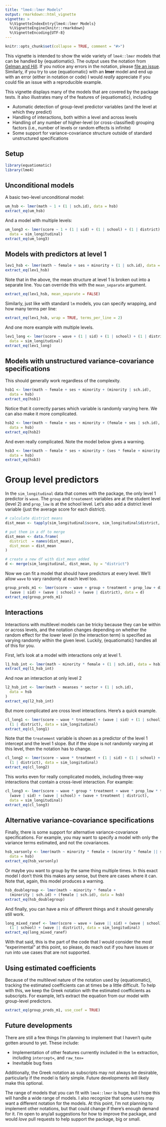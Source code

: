 ```yaml
---
title: "lme4::lmer Models"
output: rmarkdown::html_vignette
vignette: >
  %\VignetteIndexEntry{lme4::lmer Models}
  %\VignetteEngine{knitr::rmarkdown}
  %\VignetteEncoding{UTF-8}
---
```


```r
knitr::opts_chunk$set(collapse = TRUE, comment = "#>")
```

This vignette is intended to show the wide variety of `lme4::lmer` models that can be handled by {equatiomatic}. The output uses the notation from [Gelman and Hill](https://sites.stat.columbia.edu/gelman/arm/). If you notice any errors in the notation, please [file an issue](https://github.com/datalorax/equatiomatic/issues). Similarly, if you try to use {equatiomatic} with an **lmer** model and end up with an error (either in notation or code) I would *really* appreciate if you could file an issue with a reproducible example.

This vignette displays many of the models that are covered by the package tests. It also illustrates many of the features of {equatiomatic}, including

* Automatic detection of group-level predictor variables (and the level at which they predict)
* Handling of interactions, both within a level and across levels
* Handling of any number of higher-level (or cross-classified) grouping factors (i.e., number of levels or random effects is infinite)
* Some support for variance-covariance structure outside of standard unstructured specifications

## Setup
```r
library(equatiomatic)
library(lme4)
```

## Unconditional models

A basic two-level unconditional model:

```r
um_hsb <- lmer(math ~ 1 + (1 | sch.id), data = hsb)
extract_eq(um_hsb)
```

And a model with multiple levels:

```r
um_long3 <- lmer(score ~ 1 + (1 | sid) + (1 | school) + (1 | district),
  data = sim_longitudinal)
extract_eq(um_long3)
```

## Models with predictors at level 1
```r
lev1_hsb <- lmer(math ~ female + ses + minority + (1 | sch.id), data = hsb)
extract_eq(lev1_hsb)
```

Note that in the above, the mean structure at level 1 is broken out into a separate line. You can override this with the `mean_separate` argument.

```r
extract_eq(lev1_hsb, mean_separate = FALSE)
```

Similarly, just like with standard `lm` models, you can specify wrapping, and how many terms per line:

```r
extract_eq(lev1_hsb, wrap = TRUE, terms_per_line = 2)
```

And one more example with multiple levels.

```r
lev1_long <- lmer(score ~ wave + (1 | sid) + (1 | school) + (1 | district),
  data = sim_longitudinal)
extract_eq(lev1_long)
```

## Models with unstructured variance-covariance specifications

This should generally work regardless of the complexity.

```r
hsb1 <- lmer(math ~ female + ses + minority + (minority | sch.id),
  data = hsb)
extract_eq(hsb1)
```

Notice that it correctly parses which variable is randomly varying here. We can also make it more complicated.

```r
hsb2 <- lmer(math ~ female + ses + minority + (female + ses | sch.id),
  data = hsb)
extract_eq(hsb2)
```

And even really complicated. Note the model below gives a warning.

```r
hsb3 <- lmer(math ~ female * ses + minority + (ses * female + minority | sch.id),
  data = hsb)
extract_eq(hsb3)
```

# Group level predictors

In the `sim_longitudinal` data that comes with the package, the only level 1 predictor is `wave`. The `group` and `treatement` variables are at the student level (level 2) and `prop_low` is at the school level. Let's also add a district level variable (just the average score for each district).

```r
# calculate district means
dist_mean <- tapply(sim_longitudinal$score, sim_longitudinal$district, mean)

# put them in a df to merge
dist_mean <- data.frame(
  district  = names(dist_mean),
  dist_mean = dist_mean
)

# create a new df with dist_mean added
d <- merge(sim_longitudinal, dist_mean, by = "district")
```

Now we can fit a model that should have predictors at every level. We'll allow `wave` to vary randomly at each level too.

```r
group_preds_m1 <- lmer(score ~ wave + group + treatment + prop_low + dist_mean +
  (wave | sid) + (wave | school) + (wave | district), data = d)
extract_eq(group_preds_m1)
```

## Interactions

Interactions with multilevel models can be tricky because they can be within or across levels, and the notation changes depending on whether the random effect for the lower level (in the interaction term) is specified as varying randomly within the given level. Luckily, {equatiomatic} handles all of this for you.

First, let's look at a model with interactions only at level 1.

```r
l1_hsb_int <- lmer(math ~ minority * female + (1 | sch.id), data = hsb)
extract_eq(l1_hsb_int)
```

And now an interaction at only level 2

```r
l2_hsb_int <- lmer(math ~ meanses * sector + (1 | sch.id),
  data = hsb
)
extract_eq(l2_hsb_int)
```

But more complicated are cross level interactions. Here's a quick example.

```r
cl_long1 <- lmer(score ~ wave * treatment + (wave | sid) + (1 | school) +
  (1 | district), data = sim_longitudinal)
extract_eq(cl_long1)
```

Note that the `treatement` variable is shown as a predictor of the level 1 intercept and the level 1 slope. But if the slope is not randomly varying at this level, then the notation has to change.

```r
cl_long2 <- lmer(score ~ wave * treatment + (1 | sid) + (1 | school) +
  (1 | district), data = sim_longitudinal)
extract_eq(cl_long2)
```

This works even for really complicated models, including three-way interactions that contain a cross-level interaction. For example:

```r
cl_long3 <- lmer(score ~ wave * group * treatment + wave * prop_low * treatment +
  (wave | sid) + (wave | school) + (wave + treatment | district),
  data = sim_longitudinal)
extract_eq(cl_long3)
```

## Alternative variance-covariance specifications

Finally, there is some support for alternative variance-covariance specifications. For example, you may want to specify a model with only the variance terms estimated, and not the covariances.

```r
hsb_varsonly <- lmer(math ~ minority * female + (minority * female || sch.id),
  data = hsb)
extract_eq(hsb_varsonly)
```

Or maybe you want to group by the same thing multiple times. In this exact model I don't think this makes any sense, but there are cases where it can. Note that, again, this model produces a warning.

```r
hsb_doublegroup <- lmer(math ~ minority * female +
  (minority | sch.id) + (female | sch.id), data = hsb)
extract_eq(hsb_doublegroup)
```

And finally, you can have a mix of different things and it should generally still work.

```r
long_mixed_ranef <- lmer(score ~ wave + (wave || sid) + (wave | school) +
  (1 | school) + (wave || district), data = sim_longitudinal)
extract_eq(long_mixed_ranef)
```

With that said, this is the part of the code that I would consider the most "experimental" at this point, so please, do reach out if you have issues or run into use cases that are not supported.

## Using estimated coefficients 

Because of the multilevel nature of the notation used by {equatiomatic}, tracking the estimated coefficients can at times be a little difficult. To help with this, we keep the Greek notation with the estimated coefficients as subscripts. For example, let's extract the equation from our model with group-level predictors.

```r
extract_eq(group_preds_m1, use_coef = TRUE)
```

## Future developments

There are still a few things I'm planning to implement that I haven't quite gotten around to yet. These include:

* Implementation of other features currently included in the `lm` extraction, including `intercept=`, and `raw_tex=` 
* Inevitable bug fixes

Additionally, the Greek notation as subscripts may not always be desirable, particularly if the model is fairly simple. Future developments will likely make this optional.

The range of models that you can fit with `lme4::lmer` is huge, but I hope this will handle a wide range of models. I also recognize that some users may want a different notation for the models. At this point, I'm not planning to implement other notations, but that could change if there's enough demand for it. I'm open to any/all suggestions for how to improve the package, and would *love* pull requests to help support the package, big or small.
